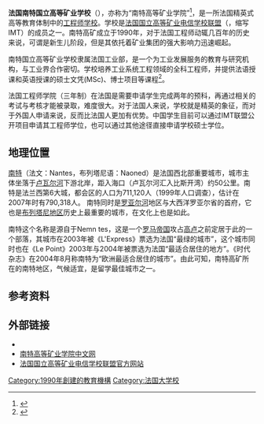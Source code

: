 '''法国南特国立高等矿业学校'''（{{lang-fr|École Nationale Supérieure des Mines de Nante}}），亦称为“南特高等矿业学院”<ref>{{Cite web |url=http://www.jsj.edu.cn/n1/12033.shtml |title=法国.教育涉外监管信息网 |accessdate=2016-05-25 |archive-date=2016-04-09 |archive-url=https://web.archive.org/web/20160409164051/http://www.jsj.edu.cn/n1/12033.shtml |dead-url=yes }}</ref>，是一所法国精英式高等教育体制中的[[大学校_(法国)|工程师学校]]。学校是[[法国国立高等矿业电信学校联盟|法国国立高等矿业电信学校联盟]]（{{lang-fr|Institut Mines-Télécom}}，缩写IMT）的成员之一。南特高矿成立于1990年，对于法国工程师动辄几百年的历史来说，可谓是新生儿阶段，但是其依托着矿业集团的强大影响力迅速崛起。

南特国立高等矿业学校隶属法国工业部，是一个为工业发展服务的教育与研究机构，与工业界合作密切。学校培养工业系统工程领域的全科工程师，并提供法语授课和英语授课的硕士文凭(MSc)、博士项目等课程<ref>{{Cite web |url=http://www.univfr.com/p/school.show/zyfid-0/zyid-0/id-174/174.html |title=法国南特国立高等矿业学校介绍.留法公社 |accessdate=2016-05-25 |archive-date=2016-06-10 |archive-url=https://web.archive.org/web/20160610190809/http://www.univfr.com/p/school.show/zyfid-0/zyid-0/id-174/174.html |dead-url=no }}</ref>。

法国工程师学院（三年制）在法国是需要申请学生完成两年的预科，再通过相关的考试与考核才能被录取，难度很大。对于法国人来说，学校就是精英的象征，而对于外国人申请来说，反而比法国人更加有优势。中国学生目前可以通过IMT联盟公开项目申请其工程师学位，也可以通过其他途径直接申请学校硕士学位。

==地理位置==
[[南特|南特]]（法文：Nantes，布列塔尼语：Naoned）是法国西北部重要城市，城市主体坐落于[[卢瓦尔河|卢瓦尔河]]下游北岸，距入海口（卢瓦尔河汇入比斯开湾）约50公里。南特是法兰西第6大城，都会区的人口为711,120人（1999年人口调查），估计在2007年时有790,318人。 南特同时是[[罗亚尔河|罗亚尔河]]地区与大西洋罗亚尔省的首府，它也是[[布列塔尼地区|布列塔尼地区]]历史上最重要的城市，在文化上也是如此。

南特这个名称是源自于Nemn tes，这是一个[[罗马帝国|罗马帝国]]攻占[[高卢|高卢]]之前定居于此的一个部落，其城市在2003年被《L'Express》票选为法国“最绿的城市”，这个城市同时也在《Le Point》2003年与2004年被票选为法国“最适合居住的地方”。《时代杂志》在2004年8月称南特为“欧洲最适合居住的城市”。由此可知，南特高矿所在的南特地区，气候适宜，是留学最佳城市之一。

== 参考资料 ==
{{reflist}}

== 外部链接 ==

* {{Official|http://www.mines-nantes.fr/}}{{en}}{{fr}}
* [http://www.mines-nantes.cn/ 南特高等矿业学院中文网]{{Wayback|url=http://www.mines-nantes.cn/ |date=20160309224239 }}
* [https://www.mines-telecom.fr/ 法国国立高等矿业电信学校联盟官方网站]{{Wayback|url=https://www.mines-telecom.fr/ |date=20160529080222 }}{{fr}}{{en}}{{es}}

{{IMT}}
{{法国大学校会议}}

[[Category:1990年創建的教育機構|Category:1990年創建的教育機構]]
[[Category:法国大学校|Category:法国大学校]]